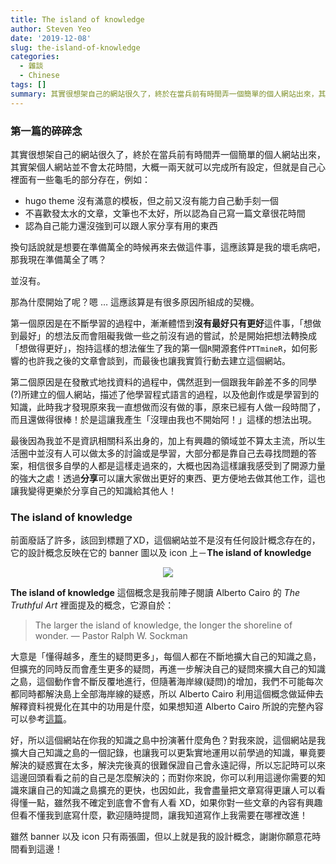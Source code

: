 ```yaml
---
title: The island of knowledge
author: Steven Yeo
date: '2019-12-08'
slug: the-island-of-knowledge
categories:
  - 雜談
  - Chinese
tags: []
summary: 其實很想架自己的網站很久了，終於在當兵前有時間弄一個簡單的個人網站出來，其實架個人網站並不會太花時間，大概一兩天就可以完成所有設定，但就是自己心裡面有一些龜毛的部分存在，例如：
---
```


### 第一篇的碎碎念

其實很想架自己的網站很久了，終於在當兵前有時間弄一個簡單的個人網站出來，其實架個人網站並不會太花時間，大概一兩天就可以完成所有設定，但就是自己心裡面有一些龜毛的部分存在，例如：

- hugo theme 沒有滿意的模板，但之前又沒有能力自己動手刻一個
- 不喜歡發太水的文章，文筆也不太好，所以認為自己寫一篇文章很花時間
- 認為自己能力還沒強到可以跟人家分享有用的東西

換句話說就是想要在準備萬全的時候再來去做這件事，這應該算是我的壞毛病吧，那我現在準備萬全了嗎？

並沒有。

那為什麼開始了呢？嗯 ... 這應該算是有很多原因所組成的契機。

第一個原因是在不斷學習的過程中，漸漸體悟到**沒有最好只有更好**這件事，「想做到最好」的想法反而會阻礙我做一些之前沒有過的嘗試，於是開始把想法轉換成「想做得更好」，抱持這樣的想法催生了我的第一個`R`開源套件`PTTmineR`，如何影響的也許我之後的文章會談到，而最後也讓我實質行動去建立這個網站。

第二個原因是在發散式地找資料的過程中，偶然逛到一個跟我年齡差不多的同學(?)所建立的個人網站，描述了他學習程式語言的過程，以及他創作或是學習到的知識，此時我才發現原來我一直想做而沒有做的事，原來已經有人做一段時間了，而且還做得很棒！於是這讓我產生「沒理由我也不開始阿！」這樣的想法出現。

最後因為我並不是資訊相關科系出身的，加上有興趣的領域並不算太主流，所以生活圈中並沒有人可以做太多的討論或是學習，大部分都是靠自己去尋找問題的答案，相信很多自學的人都是這樣走過來的，大概也因為這樣讓我感受到了開源力量的強大之處！透過**分享**可以讓大家做出更好的東西、更方便地去做其他工作，這也讓我變得更樂於分享自己的知識給其他人！

### The island of knowledge

前面廢話了許多，該回到標題了XD，這個網站並不是沒有任何設計概念存在的，它的設計概念反映在它的 banner 圖以及 icon 上－**The island of knowledge**

<center>

![](/post/2019-12-08-the-island-of-knowledge_files/knowledge_island.svg)
</center>

**The island of knowledge**  這個概念是我前陣子閱讀 Alberto Cairo 的 _The Truthful Art_  裡面提及的概念，它源自於：

> The larger the island of knowledge, the longer the shoreline of wonder. — Pastor Ralph W. Sockman

大意是「懂得越多，產生的疑問更多」，每個人都在不斷地擴大自己的知識之島，但擴充的同時反而會產生更多的疑問，再進一步解決自己的疑問來擴大自己的知識之島，這個動作會不斷反覆地進行，但隨著海岸線(疑問)的增加，我們不可能每次都同時都解決島上全部海岸線的疑惑，所以 Alberto Cairo 利用這個概念做延伸去解釋資料視覺化在其中的功用是什麼，如果想知道 Alberto Cairo 所說的完整內容可以參考[這篇](https://www.niemanlab.org/2016/03/the-island-of-knowledge-and-the-shoreline-of-wonder-using-data-visualization-to-prompt-exploration/)。 

好，所以這個網站在你我的知識之島中扮演著什麼角色？對我來說，這個網站是我擴大自己知識之島的一個記錄，也讓我可以更紮實地運用以前學過的知識，畢竟要解決的疑惑實在太多，解決完後真的很難保證自己會永遠記得，所以忘記時可以來這邊回頭看看之前的自己是怎麼解決的；而對你來說，你可以利用這邊你需要的知識來讓自己的知識之島擴充的更快，也因如此，我會盡量把文章寫得更讓人可以看得懂一點，雖然我不確定到底會不會有人看 XD，如果你對一些文章的內容有興趣但看不懂我到底寫什麼，歡迎隨時提問，讓我知道寫作上我需要在哪裡改進！

雖然 banner 以及 icon 只有兩張圖，但以上就是我的設計概念，謝謝你願意花時間看到這邊！